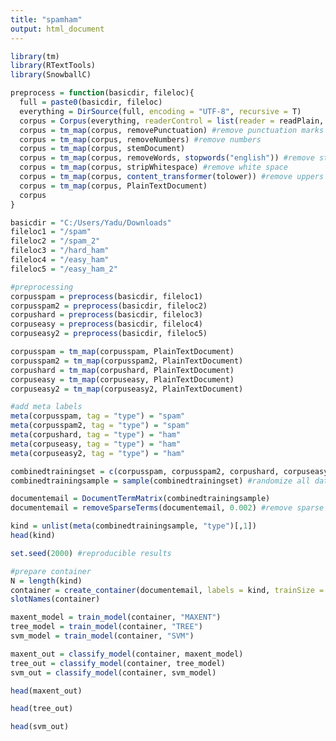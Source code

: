 ```yaml
---
title: "spamham"
output: html_document
---
```


```r
library(tm)
library(RTextTools)
library(SnowballC)
```

```r
preprocess = function(basicdir, fileloc){
  full = paste0(basicdir, fileloc)
  everything = DirSource(full, encoding = "UTF-8", recursive = T)
  corpus = Corpus(everything, readerControl = list(reader = readPlain, language = "en"))
  corpus = tm_map(corpus, removePunctuation) #remove punctuation marks
  corpus = tm_map(corpus, removeNumbers) #remove numbers
  corpus = tm_map(corpus, stemDocument) 
  corpus = tm_map(corpus, removeWords, stopwords("english")) #remove stopwords
  corpus = tm_map(corpus, stripWhitespace) #remove white space
  corpus = tm_map(corpus, content_transformer(tolower)) #remove uppers
  corpus = tm_map(corpus, PlainTextDocument)
  corpus
}
```

```r
basicdir = "C:/Users/Yadu/Downloads"
fileloc1 = "/spam"
fileloc2 = "/spam_2"
fileloc3 = "/hard_ham"
fileloc4 = "/easy_ham"
fileloc5 = "/easy_ham_2"
```

```r
#preprocessing
corpusspam = preprocess(basicdir, fileloc1)
corpusspam2 = preprocess(basicdir, fileloc2)
corpushard = preprocess(basicdir, fileloc3)
corpuseasy = preprocess(basicdir, fileloc4)
corpuseasy2 = preprocess(basicdir, fileloc5)

corpusspam = tm_map(corpusspam, PlainTextDocument)
corpusspam2 = tm_map(corpusspam2, PlainTextDocument)
corpushard = tm_map(corpushard, PlainTextDocument)
corpuseasy = tm_map(corpuseasy, PlainTextDocument)
corpuseasy2 = tm_map(corpuseasy2, PlainTextDocument)
```

```r
#add meta labels
meta(corpusspam, tag = "type") = "spam"
meta(corpusspam2, tag = "type") = "spam"
meta(corpushard, tag = "type") = "ham"
meta(corpuseasy, tag = "type") = "ham"
meta(corpuseasy2, tag = "type") = "ham"
```

```r
combinedtrainingset = c(corpusspam, corpusspam2, corpushard, corpuseasy, corpuseasy2, recursive = T) #combine all data
combinedtrainingsample = sample(combinedtrainingset) #randomize all data
```

```r
documentemail = DocumentTermMatrix(combinedtrainingsample)
documentemail = removeSparseTerms(documentemail, 0.002) #remove sparse terms so there will be 0.02 percent of empty space in matrix.
```

```r
kind = unlist(meta(combinedtrainingsample, "type")[,1])
head(kind)
```

```r
set.seed(2000) #reproducible results

#prepare container
N = length(kind)
container = create_container(documentemail, labels = kind, trainSize = 1:(0.02*N), testSize = ((0.02*N)+1):N, virgin = F)
slotNames(container)
```

```r
maxent_model = train_model(container, "MAXENT")
tree_model = train_model(container, "TREE")
svm_model = train_model(container, "SVM")
```

```r
maxent_out = classify_model(container, maxent_model)
tree_out = classify_model(container, tree_model)
svm_out = classify_model(container, svm_model)
```


```r
head(maxent_out)
```

```r
head(tree_out)
```

```r
head(svm_out)
```